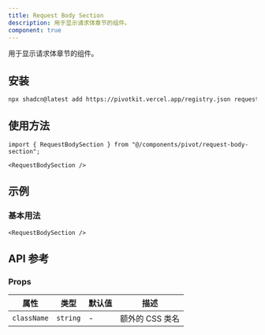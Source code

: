 ```yaml
---
title: Request Body Section
description: 用于显示请求体章节的组件。
component: true
---
```


用于显示请求体章节的组件。

<ComponentPreview name="request-body-section-demo" />

## 安装

```bash
npx shadcn@latest add https://pivotkit.vercel.app/registry.json request-body-section
```

## 使用方法

```tsx
import { RequestBodySection } from "@/components/pivot/request-body-section";
```

```tsx
<RequestBodySection />
```

## 示例

### 基本用法

```tsx
<RequestBodySection />
```

## API 参考

### Props

| 属性        | 类型     | 默认值 | 描述            |
| ----------- | -------- | ------ | --------------- |
| `className` | `string` | -      | 额外的 CSS 类名 |
